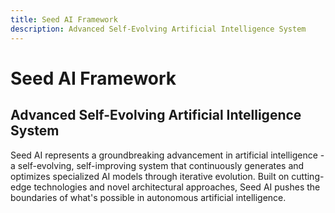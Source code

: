 ```yaml
---
title: Seed AI Framework
description: Advanced Self-Evolving Artificial Intelligence System
---
```


# Seed AI Framework
## Advanced Self-Evolving Artificial Intelligence System

Seed AI represents a groundbreaking advancement in artificial intelligence - a self-evolving, self-improving system that continuously generates and optimizes specialized AI models through iterative evolution. Built on cutting-edge technologies and novel architectural approaches, Seed AI pushes the boundaries of what's possible in autonomous artificial intelligence. 